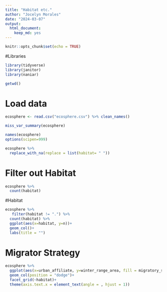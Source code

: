 ```yaml
---
title: "Habitat etc."
author: "Jocelyn Morales"
date: "2024-03-07"
output: 
  html_document: 
    keep_md: yes
---
```


```r
knitr::opts_chunk$set(echo = TRUE)
```

#Libraries 
```r
library(tidyverse)
library(janitor)
library(naniar)
```


```r
getwd()
```

# Load data
```r
ecosphere <- read.csv("ecosphere.csv") %>% clean_names()
```

```r
miss_var_summary(ecosphere)
```

```r
names(ecosphere)
options(scipen=999)
```
```r
ecosphere %>% 
  replace_with_na(replace = list(habitat= " "))
```

# Filter out Habitat
```r
ecosphere %>% 
  count(habitat)
```

#Habitat
```r
ecosphere %>%
   filter(habitat != ".") %>% 
  count(habitat) %>% 
  ggplot(aes(x=habitat, y=n))+
  geom_col()+
  labs(title = "")
```

# Migrator Strategy 
```r
ecosphere %>% 
  ggplot(aes(x=urban_affiliate, y=winter_range_area, fill = migratory_strategy))+
  geom_col(position = "dodge")+
  facet_grid(~habitat)+
  theme(axis.text.x = element_text(angle = , hjust = 1))
```


